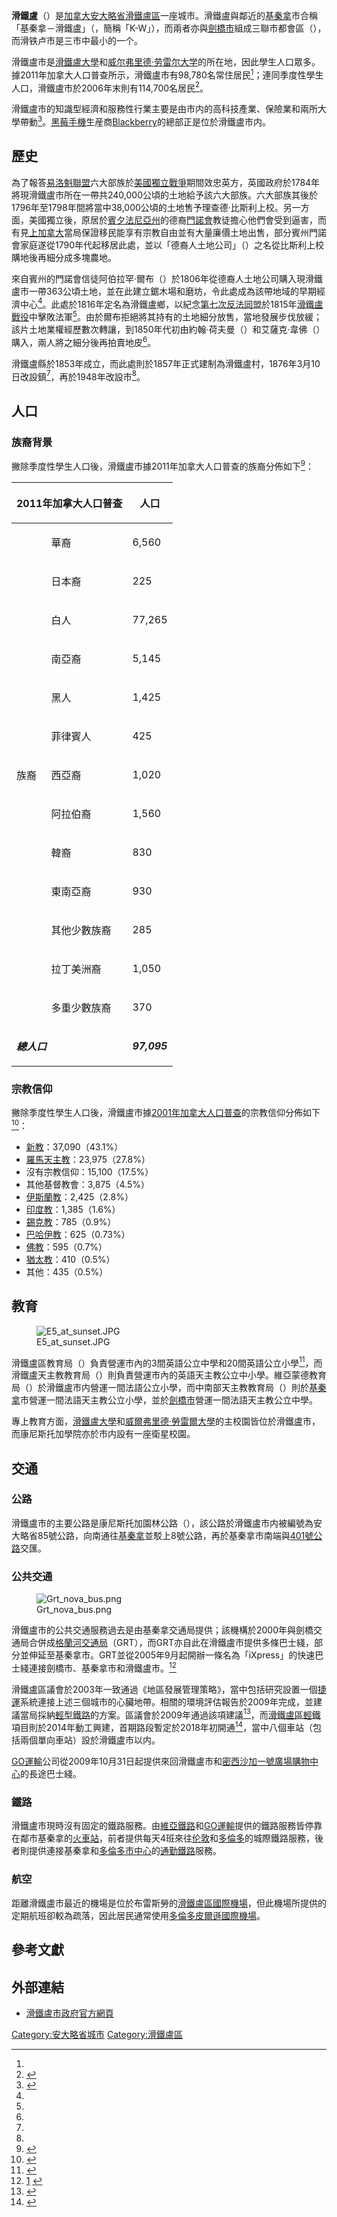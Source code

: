 {{noteTA
|1=zh-hans:城市群;zh-hk:都會區;zh-tw:都會區;
|2=zh-hans:哈密尔顿;zh-hk:咸美頓;zh-tw:哈密爾頓;
|3=zh-hans:基奇纳;zh-hk:基秦拿;zh-tw:基秦拿;
|4=zh-hans:滑铁卢;zh-hk:窩打老;zh-tw:滑鐵盧;
|5=zh-hans:威尔弗里德·劳雷尔;zh-hk:偉佛·羅利亞;zh-tw:威爾弗里德·勞雷爾;
}}
{{For|其他意思|滑鐵盧}} 
{{Infobox settlement
|name                   = 滑鐵盧
|native_name            = {{lang|en|Waterloo}}
|settlement_type        = 市
|nickname               = 
|motto                  = {{lang-en|Stability}}<ref>{{cite web | url = http://www.waterloo.ca/en/living/CrestandColours.asp | title = Crest and Colours | publisher = 滑鐵盧市政府 | accessdate = 2017-02-14 | archive-url = https://web.archive.org/web/20170215021113/http://www.waterloo.ca/en/living/CrestandColours.asp | archive-date = 2017-02-15 | dead-url = yes }}</ref>（穩定）
|image_skyline          = Panorama of Waterloo's skyline, at dusk.jpg
|imagesize              = 
|image_caption          = 滑鐵盧上城區和市區天際線
|image_flag             = 
|pushpin_map=Canada Ontario
|pushpin_map_caption=滑鐵盧在[[安大略省|安大略省]]的位置
|image_seal             = 
|image_map              = Waterloo, Ontario.png
|mapsize                = 
|map_caption            = 滑鐵盧在[[滑鐵盧區|滑鐵盧區]]的位置
|subdivision_type       = [[國家|國家]]
|subdivision_name       = [[加拿大|加拿大]]
|subdivision_type1      = [[省|省]]
|subdivision_name1      = [[安大略省|安大略省]]
|subdivision_type2      = [[安大略省行政區劃|區域]]
|subdivision_name2      = [[滑鐵盧區|滑鐵盧區]]
|leader_title           = [[市長|市長]]
|leader_name            = {{lang|en|Dave Jaworsky}}
|leader_title1          = 行政機關
|leader_name1           = 滑鐵盧市議會
|leader_title2          = [[加拿大國會下議院|國會下議員]]
|leader_name2           = Bardish Chagger ([[加拿大自由黨|聯邦自由黨]])
|leader_title3          = [[安大略省議會|省議員]]
|leader_name3           = Catherine Fife ({{le|安大略新民主黨|Ontario New Democratic Party}})
|City_board_type        =
|City_board_name1       =
|City_board_title1      =
|City_board_name2       =
|City_board_name3       =
|City_board_name4       =
|City_board_name5       =
|City_board_name6       =
|City_board_name7       =
|City_board_name8       =
|City_board_name9       =
|City_board_name10      =
|City_board_name11      =
|City_board_name12      =
|established_title      = 建制
|established_date       = 1857年（設村）<ref name="villagetown">{{cite web | url = http://www.waterloo.ca/en/government/villageofficials.asp | title = Village Officials | publisher = 滑鐵盧市政府 | accessdate = 2017-02-14 | archive-url = https://web.archive.org/web/20170215025136/http://www.waterloo.ca/en/government/villageofficials.asp | archive-date = 2017-02-15 | dead-url = yes }}</ref><br>1876年3月10日（改設鎮）<ref name="villagetown"/><br>1948年（改設市）<ref name="hist">{{cite web | url = http://www.waterloo.ca/en/living/waterlooshistory.asp | title = Waterloo's History | publisher = 滑鐵盧市政府 | accessdate = 2017-02-14 | archive-url = https://web.archive.org/web/20170215030532/http://www.waterloo.ca/en/living/waterlooshistory.asp | archive-date = 2017-02-15 | dead-url = yes }}</ref>
|area_magnitude         = 
|area_total_km2             = 64.02
|TotalArea_sq_mi        = 
|area_land              = 
|LandArea_sq_mi         = 
|area_water             = 
|WaterArea_sq_mi        = 
|area_water_percent     = 
|area_urban             =
|UrbanArea_sq_mi        =
|area_metro             = 
|MetroArea_sq_mi        =
|population_as_of       = 2011年
|population_note        = <ref name="Stats Canada">{{cite web | url = https://www12.statcan.gc.ca/census-recensement/2011/dp-pd/prof/details/page.cfm?Lang=E&Geo1=CSD&Code1=3530016&Geo2=CD&Code2=3530&Data=Count&SearchText=waterloo&SearchType=Begins&SearchPR=35&B1=All&Custom=&TABID=1 | title = 2011 Community Profiles | publisher = [[Statistics_Canada|Statistics Canada]] | accessdate = 2015-09-08 | archive-date = 2019-05-02 | archive-url = https://web.archive.org/web/20190502061137/https://www12.statcan.gc.ca/census-recensement/2011/dp-pd/prof/details/page.cfm?Lang=E&Geo1=CSD&Code1=3530016&Geo2=CD&Code2=3530&Data=Count&SearchText=waterloo&SearchType=Begins&SearchPR=35&B1=All&Custom=&TABID=1 | dead-url = no }}</ref>
|population_total       = 98,780
|population_metro       = 
|population_urban       = 
|population_density_km2     = 1,542.9
|population_density_mi2 = 
|timezone               = 北美東岸標準時間
|utc_offset             = -5
|timezone_DST           = 北美東岸日光節約時間
|utc_offset_DST         = -4
|latd=43 |latm=28 |lats= |latNS=N
|longd=80 |longm=31 |longs= |longEW=W
|elevation              = 
|elevation_ft           = 
|website                = [http://www.waterloo.ca/ 滑鐵盧市政府官方網頁]
|footnotes              = 
}}

'''滑鐵盧'''（{{lang-en|Waterloo}}）是[[加拿大|加拿大]][[安大略省|安大略省]][[滑鐵盧區|滑鐵盧區]]一座城市。滑鐵盧與鄰近的[[基秦拿|基秦拿]]市合稱「基秦拿－滑鐵盧」（{{lang|en|Kitchener-Waterloo}}，簡稱「K-W」），而兩者亦與[[劍橋_(安大略省)|劍橋市]]組成三聯市都會區（{{lang|en|Tri-Cities}}），而滑铁卢市是三市中最小的一个。

滑鐵盧市是[[滑鐵盧大學|滑鐵盧大學]]和[[威尔弗里德·劳雷尔大学|威尔弗里德·劳雷尔大学]]的所在地，因此學生人口眾多。據2011年加拿大人口普查所示，滑鐵盧市有98,780名常住居民<ref name="Stats Canada"/>；連同季度性學生人口，滑鐵盧市於2006年末則有114,700名居民<ref name="populations and households">{{cite web
 |url         = http://www.region.waterloo.on.ca/web/region.nsf/vwSiteMap/988F85BDC3F386B585256AFE005F6AFE?OpenDocument
 |title       = Population and Households in the Region of Waterloo
 |publisher   = Region of Waterloo
 |accessdate  = 2007-08-08
 |deadurl     = yes
 |archiveurl  = https://web.archive.org/web/20070213041034/http://www.region.waterloo.on.ca/web/region.nsf/vwSiteMap/988F85BDC3F386B585256AFE005F6AFE?OpenDocument
 |archivedate = 2007-02-13
}}</ref>。

滑鐵盧市的知識型經濟和服務性行業主要是由市内的高科技產業、保險業和兩所大學帶動<ref name="riding">{{cite web
| url = http://www.cbc.ca/canadavotes/riding/146/
| title = Riding profile
| accessdate = 2007-08-30
| publisher = [[加拿大廣播公司|加拿大廣播公司]]
| archive-date = 2007-06-12
| archive-url = https://web.archive.org/web/20070612191530/http://www.cbc.ca/canadavotes/riding/146/
| dead-url = no
}}</ref>。[[黑莓手機|黑莓手機]]生産商[[Blackberry|Blackberry]]的總部正是位於滑鐵盧市内。

==歷史==
為了報答[[易洛魁聯盟|易洛魁聯盟]]六大部族於[[美國獨立戰爭|美國獨立戰爭]]期間效忠英方，英國政府於1784年將現滑鐵盧市所在一帶共240,000公頃的土地給予該六大部族。六大部族其後於1796年至1798年間將當中38,000公頃的土地售予理查德·比斯利上校。另一方面，美國獨立後，原居於[[賓夕法尼亞州|賓夕法尼亞州]]的德裔[[門諾會|門諾會]]教徒擔心他們會受到逼害，而有見[[上加拿大|上加拿大]]當局保證移民能享有宗教自由並有大量廉價土地出售，部分賓州門諾會家庭遂從1790年代起移居此處，並以「德裔人土地公司」（{{lang|en|German Tract Company}}）之名從比斯利上校購地後再細分成多塊農地。

來自賓州的門諾會信徒阿伯拉罕·爾布（{{lang|en|Abraham Erb}}）於1806年從德裔人土地公司購入現滑鐵盧市一帶363公頃土地，並在此建立鋸木場和磨坊，令此處成為該帶地域的早期經濟中心<ref name="hist"/>。此處於1816年定名為滑鐵盧鄉，以紀念[[第七次反法同盟|第七次反法同盟]]於1815年[[滑鐵盧戰役|滑鐵盧戰役]]中擊敗法軍<ref name="hist"/>。由於爾布拒絕將其持有的土地細分放售，當地發展步伐放緩；該片土地業權經歷數次轉讓，到1850年代初由約翰·荷夫曼（{{lang|en|John Hoffman}}）和艾薩克·韋佛（{{lang|en|Isaac Weaver}}）購入，兩人將之細分後再拍賣地皮<ref name="hist"/>。

滑鐵盧縣於1853年成立，而此處則於1857年正式建制為滑鐵盧村，1876年3月10日改設鎮<ref name="villagetown"/>，再於1948年改設市<ref name="hist"/>。

==人口==
===族裔背景===
撇除季度性學生人口後，滑鐵盧市據2011年加拿大人口普查的族裔分佈如下<ref>{{cite web | url = http://www12.statcan.gc.ca/nhs-enm/2011/dp-pd/prof/details/page.cfm?Lang=E&Geo1=CSD&Code1=3530016&Data=Count&SearchText=Waterloo&SearchType=Begins&SearchPR=35&A1=All&B1=All&Custom=&TABID=1 | title = Waterloo, CY, Ontario (Code 3530016) (table). National Household Survey (NHS) Profile | work = 2011 National Household Survey | publisher = Statistics Canada | accessdate = 2017-02-14 | date = 2013-09-11 | archive-date = 2016-09-14 | archive-url = https://web.archive.org/web/20160914103211/http://www12.statcan.gc.ca/nhs-enm/2011/dp-pd/prof/details/page.cfm?Lang=E&Geo1=CSD&Code1=3530016&Data=Count&SearchText=Waterloo&SearchType=Begins&SearchPR=35&A1=All&B1=All&Custom=&TABID=1 | dead-url = no }}</ref>：
{| class="wikitable"
|-
! colspan="2" | 2011年加拿大人口普查!! 人口 !! %
|-
| rowspan="13" | 族裔|| 華裔 || 6,560 || 6.8
|-
| 日本裔 || 225 || 0.2 
|-
| 白人 || 77,265 || 79.6
|-
| 南亞裔 || 5,145 || 5.3
|-
| 黑人 || 1,425 || 1.5
|-
| 菲律賓人 || 425 || 0.4
|-
| 西亞裔 || 1,020 || 1.1
|-
| 阿拉伯裔 || 1,560 || 1.6
|-
| 韓裔 || 830 || 0.9
|-
| 東南亞裔 || 930 || 1.0
|-
| 其他少數族裔 || 285 || 0.3
|-
| 拉丁美洲裔 || 1,050 || 1.1
|-
| 多重少數族裔 || 370 || 0.4
|-
| colspan="2" | '''''總人口''''' || '''''97,095''''' || '''''100'''''
|}
===宗教信仰===
撇除季度性學生人口後，滑鐵盧市據[[2001年加拿大人口普查|2001年加拿大人口普查]]的宗教信仰分佈如下<ref name="demographics">{{cite web | url = http://www12.statcan.ca/english/profil01/CP01/Details/Page.cfm?Lang=E&Geo1=CSD&Code1=3530016&Geo2=PR&Code2=01&Data=Count&SearchText=Hamilton&SearchType=Begins&SearchPR=01&B1=All | title = All Data | publisher = Statistics Canada | accessdate = 2007-08-08 | archive-date = 2007-03-10 | archive-url = https://web.archive.org/web/20070310231925/http://www12.statcan.ca/english/profil01/CP01/Details/Page.cfm?Lang=E&Geo1=CSD&Code1=3530016&Geo2=PR&Code2=01&Data=Count&SearchText=Hamilton&SearchType=Begins&SearchPR=01&B1=All | dead-url = no }}</ref>：
*[[新教|新教]]：37,090（43.1%）
*[[羅馬天主教|羅馬天主教]]：23,975（27.8%）
*沒有宗教信仰：15,100（17.5%）
*其他基督教會：3,875（4.5%）
*[[伊斯蘭教|伊斯蘭教]]：2,425（2.8%）
*[[印度教|印度教]]：1,385（1.6%）
*[[錫克教|錫克教]]：785（0.9%）
*[[巴哈伊教|巴哈伊教]]：625（0.73%）
*[[佛教|佛教]]：595（0.7%）
*[[猶太教|猶太教]]：410（0.5%）
*其他：435（0.5%）

==教育==
[[File:E5_at_sunset.JPG|thumb]]

滑鐵盧區教育局（{{lang|en|Waterloo Region District School Board}}）負責營運市內的3間英語公立中學和20間英語公立小學<ref>{{cite web | url = https://www.wrdsb.ca/our-schools/schools/#.WKMqkTsrLIU | title = School List | publisher = 滑鐵盧區教育局 | accessdate = 2017-02-14 | archive-date = 2021-02-12 | archive-url = https://web.archive.org/web/20210212024649/https://www.wrdsb.ca/our-schools/schools/#.WKMqkTsrLIU | dead-url = no }}</ref>，而滑鐵盧天主教教育局（{{lang|en|Waterloo Catholic District School Board}}）則負責營運市內的英語天主教公立中小學。維亞蒙德教育局（{{lang|fr|Conseil scolaire Viamonde}}）於滑鐵盧市内營運一間法語公立小學，而中南部天主教教育局（{{lang|fr|Conseil scolaire de district catholique Centre-Sud}}）則於[[基秦拿|基秦拿]]市營運一間法語天主教公立小學，並於[[劍橋_(安大略省)|劍橋市]]營運一間法語天主教公立中學。

專上教育方面，[[滑鐵盧大學|滑鐵盧大學]]和[[威爾弗里德·勞雷爾大學|威爾弗里德·勞雷爾大學]]的主校園皆位於滑鐵盧市，而康尼斯托加學院亦於市内設有一座衛星校園。

==交通==
===公路===

滑鐵盧市的主要公路是康尼斯托加園林公路（{{lang|en|Conestoga Parkway}}），該公路於滑鐵盧市内被編號為安大略省85號公路，向南通往[[基秦拿|基秦拿]]並駁上8號公路，再於基秦拿市南端與[[安大略401號省道|401號公路]]交匯。

===公共交通===
[[Image:Grt_nova_bus.png|thumb]]

滑鐵盧市的公共交通服務過去是由基秦拿交通局提供；該機構於2000年與劍橋交通局合併成[[格蘭河交通局|格蘭河交通局]]（GRT），而GRT亦自此在滑鐵盧市提供多條巴士綫，部分並伸延至基秦拿市。GRT並從2005年9月起開辦一條名為「iXpress」的快速巴士綫連接劍橋市、基秦拿市和滑鐵盧市。<ref>[http://www.grt.ca/web/transit.nsf/5f22897663adffc585256e5a005c53df/b719b358a4be8bbb85256f4e005b07c6!OpenDocument] {{webarchive|url=https://web.archive.org/web/20110125144410/http://www.grt.ca/web/transit.nsf/5f22897663adffc585256e5a005c53df/b719b358a4be8bbb85256f4e005b07c6%21OpenDocument |date=2011-01-25 }}</ref>

滑鐵盧區議會於2003年一致通過《地區發展管理策略》，當中包括研究設置一個[[捷運|捷運]]系統連接上述三個城市的心臟地帶。相關的環境評估報告於2009年完成，並建議當局採納[[輕型鐵路|輕型鐵路]]的方案。區議會於2009年通過該項建議<ref name="LRT">{{Cite web
|url=http://news.therecord.com/article/534503
|title=Region's $790M rapid-transit proposal
|first=Jeff
|last=Outhit
|publisher=Waterloo Region Record
|date=2009-05-09
|accessdate=2010-05-03
}}{{Dead link|date=2020年3月 |bot=InternetArchiveBot |fix-attempted=yes }}</ref>，而[[滑鐵盧區輕鐵|滑鐵盧區輕鐵]]項目則於2014年動工興建，首期路段暫定於2018年初開通<ref name="Metro141013">{{cite journal |url=http://www.metro-magazine.com/news/story/2014/10/waterloo-region-s-rapid-transit-system-to-shape-growth-development.aspx |title=Waterloo Region's Rapid Transit System to Shape Growth, Development |magazine=Metro Magazine |date=2014-10-13 |accessdate=2015-07-19 |journal= |archive-date=2014-10-25 |archive-url=https://web.archive.org/web/20141025195718/http://www.metro-magazine.com/news/story/2014/10/waterloo-region-s-rapid-transit-system-to-shape-growth-development.aspx |dead-url=no }}</ref>，當中八個車站（包括兩個單向車站）設於滑鐵盧市以内。

[[GO運輸|GO運輸]]公司從2009年10月31日起提供來回滑鐵盧市和[[密西沙加|密西沙加]][[一號廣場購物中心|一號廣場購物中心]]的長途巴士綫。

===鐵路===
滑鐵盧市現時沒有固定的鐵路服務。由[[維亞鐵路|維亞鐵路]]和[[GO運輸|GO運輸]]提供的鐵路服務皆停靠在鄰市基秦拿的[[基秦拿火車站|火車站]]，前者提供每天4班來往[[伦敦_(加拿大)|伦敦]]和[[多倫多|多倫多]]的城際鐵路服務，後者則提供連接基秦拿和[[多倫多市中心|多倫多市中心]]的[[通勤鐵路|通勤鐵路]]服務。

===航空===
距離滑鐵盧市最近的機場是位於布雷斯勞的[[滑鐵盧區國際機場|滑鐵盧區國際機場]]，但此機場所提供的定期航班卻較為疏落，因此居民通常使用[[多倫多皮爾遜國際機場|多倫多皮爾遜國際機場]]。

==參考文獻==
{{reflist|2}}

==外部連結==
{{commonscat|Waterloo, Ontario}}
*[http://www.waterloo.ca/ 滑鐵盧市政府官方網頁] {{Wayback|url=http://www.waterloo.ca/ |date=20130425024831 }}

{{Authority control}}
[[Category:安大略省城市|Category:安大略省城市]]
[[Category:滑鐵盧區|Category:滑鐵盧區]]